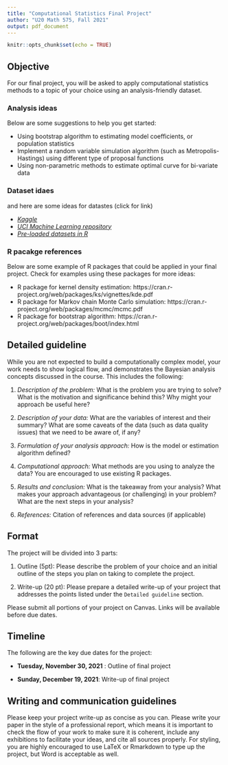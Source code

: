 ```yaml
---
title: "Computational Statistics Final Project"
author: "U20 Math 575, Fall 2021"
output: pdf_document
---
```


```r
knitr::opts_chunk$set(echo = TRUE)
```


## Objective 

For our final project, you will be asked to apply computational statistics methods to a topic of your choice using an analysis-friendly dataset.

### Analysis ideas

Below are some suggestions to help you get started:

* Using bootstrap algorithm to estimating model coefficients, or population statistics 
* Implement a random variable simulation algorithm (such as Metropolis-Hastings) using different type of proposal functions
* Using non-parametric methods to estimate optimal curve for bi-variate data  

### Dataset idaes 

and here are some ideas for datastes (click for link)

* [*Kaggle*](https://www.kaggle.com/datasets) 
* [*UCI Machine Learning repository*](https://archive.ics.uci.edu/ml/datasets.php)
* [*Pre-loaded datasets in R*](https://stat.ethz.ch/R-manual/R-devel/library/datasets/html/00Index.html)

### R pacakge references

Below are some example of R packages that could be applied in your final project. Check for examples using these packages for more ideas:


* R package for kernel density estimation: https://cran.r-project.org/web/packages/ks/vignettes/kde.pdf
* R package for Markov chain Monte Carlo simulation: https://cran.r-project.org/web/packages/mcmc/mcmc.pdf
* R package for bootstrap algorithm: https://cran.r-project.org/web/packages/boot/index.html


## Detailed guideline

While you are not expected to build a computationally complex model, your work needs to show logical flow, and demonstrates the Bayesian analysis concepts discussed in the course. This includes the following:

1. *Description of the problem:* What is the problem you are trying to solve? What is the motivation and significance behind this? Why might your approach be useful here?

2. *Description of your data:* What are the variables of interest and their summary? What are some caveats of the data (such as data quality issues) that we need to be aware of, if any?

3. *Formulation of your analysis approach:* How is the model or estimation algorithm defined? 

4. *Computational approach:* What methods are you using to analyze the data? You are encouraged to use existing R packages.

5. *Results and conclusion:* What is the takeaway from your analysis? What makes your approach advantageous (or challenging) in your problem? What are the next steps in your analysis?

6. *References:* Citation of references and data sources (if applicable)


## Format

The project will be divided into 3 parts:

1. Outline (5pt): Please describe the problem of your choice and an initial outline of the steps you plan on taking to complete the project.


2. Write-up (20 pt): Please prepare a detailed write-up of your project that addresses the points listed under the `Detailed guideline` section.

Please submit all portions of your project on Canvas. Links will be available before due dates.

## Timeline 

The following are the key due dates for the project:

- **Tuesday, November 30, 2021** : Outline of final project

- **Sunday, December 19, 2021**: Write-up of final project 


## Writing and communication guidelines

Please keep your project write-up as concise as you can. Please write your paper in the style of a professional report, which means it is important to check the flow of your work to make sure it is coherent, include any exhibitions to facilitate your ideas, and cite all sources properly. For styling, you are highly encouraged to use LaTeX or Rmarkdown to type up the project, but Word is acceptable as well. 

